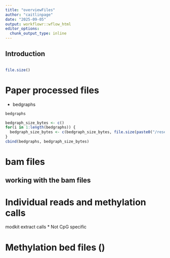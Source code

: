 ```yaml
---
title: "overviewFiles"
author: "caitlinpage"
date: "2025-09-05"
output: workflowr::wflow_html
editor_options:
  chunk_output_type: inline
---
```


## Introduction

```r

```

```r
file.size()
```

# Paper processed files
* bedgraphs
```r
bedgraphs
```
```r
bedgraph_size_bytes <- c()
for(i in 1:length(bedgraphs)) {
  bedgraph_size_bytes <- c(bedgraph_size_bytes, file.size(paste0("/researchers/caitlin.page/cf_nano/megalodonBedgraphs/", bedgraphs[i]))[1])
}
cbind(bedgraphs, bedgraph_size_bytes)
```




# bam files

## working with the bam files

# Individual reads and methylation calls

modkit extract calls
* Not CpG specific

# Methylation bed files ()

